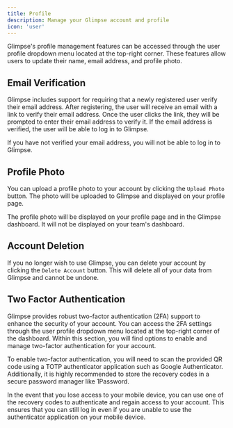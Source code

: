 ```yaml
---
title: Profile
description: Manage your Glimpse account and profile
icon: 'user'
---
```


Glimpse's profile management features can be accessed through the user profile dropdown menu located at the top-right corner. These features allow users to update their name, email address, and profile photo.

## Email Verification

Glimpse includes support for requiring that a newly registered user verify their email address. After registering, the user will receive an email with a link to verify their email address. Once the user clicks the link, they will be prompted to enter their email address to verify it. If the email address is verified, the user will be able to log in to Glimpse.

<Warning>
  If you have not verified your email address, you will not be able to log in to Glimpse.
</Warning>

## Profile Photo

You can upload a profile photo to your account by clicking the `Upload Photo` button. The photo will be uploaded to Glimpse and displayed on your profile page.

<Warning>
  The profile photo will be displayed on your profile page and in the Glimpse dashboard. It will not be displayed on your team's dashboard.
</Warning>

## Account Deletion

If you no longer wish to use Glimpse, you can delete your account by clicking the `Delete Account` button. This will delete all of your data from Glimpse and cannot be undone.

## Two Factor Authentication

Glimpse provides robust two-factor authentication (2FA) support to enhance the security of your account. You can access the 2FA settings through the user profile dropdown menu located at the top-right corner of the dashboard. Within this section, you will find options to enable and manage two-factor authentication for your account.

<Info>
To enable two-factor authentication, you will need to scan the provided QR code using a TOTP authenticator application such as Google Authenticator. Additionally, it is highly recommended to store the recovery codes in a secure password manager like 1Password.
</Info>

In the event that you lose access to your mobile device, you can use one of the recovery codes to authenticate and regain access to your account. This ensures that you can still log in even if you are unable to use the authenticator application on your mobile device.
